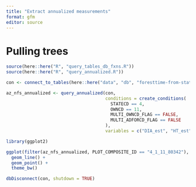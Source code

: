 ```yaml
---
title: "Extract annualized measurements"
format: gfm
editor: source
---
```


# Pulling trees

```r

source(here::here("R", "query_tables_db_fxns.R"))
source(here::here("R", "query_annualized.R"))

con <- connect_to_tables(here::here("data", "db", "foresttime-from-state-parquet.duckdb"))

```

```r

az_nfs_annualized <- query_annualized(con,
                                      conditions = create_conditions(
                                        STATECD == 4,
                                        OWNCD == 11,
                                        MULTI_OWNCD_FLAG == FALSE,
                                        MULTI_ADFORCD_FLAG == FALSE
                                      ),
                                      variables = c("DIA_est", "HT_est", "ACTUALHT_est", "YEAR", "ADFORCD", "SPCD_CORR", "SPCD_FLAG"))

```

```r
library(ggplot2)

ggplot(filter(az_nfs_annualized, PLOT_COMPOSITE_ID == "4_1_11_80342"), aes(YEAR, DIA_est, group = TREE_COMPOSITE_ID)) +
  geom_line() +
  geom_point() +
  theme_bw()

```

```r

dbDisconnect(con, shutdown = TRUE)

```


